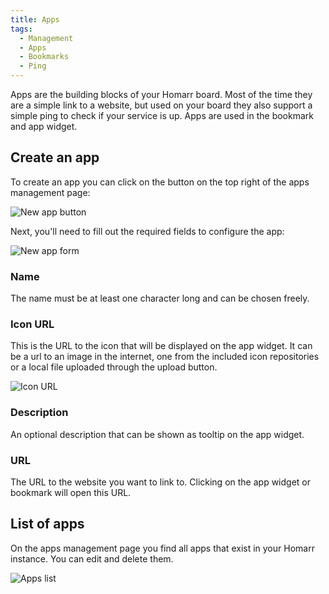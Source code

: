 ```yaml
---
title: Apps
tags:
  - Management
  - Apps
  - Bookmarks
  - Ping
---
```


Apps are the building blocks of your Homarr board. 
Most of the time they are a simple link to a website, but used on your board they also support a simple ping to check if your service is up. 
Apps are used in the bookmark and app widget.

## Create an app

To create an app you can click on the button on the top right of the apps management page:

![New app button](./img/new-app-button.png)

Next, you'll need to fill out the required fields to configure the app:

![New app form](./img/new-app-form.png)

### Name

The name must be at least one character long and can be chosen freely.

### Icon URL

This is the URL to the icon that will be displayed on the app widget. 
It can be a url to an image in the internet, one from the included icon repositories or a local file uploaded through the upload button.

![Icon URL](./img/app-icon-url.png)

### Description

An optional description that can be shown as tooltip on the app widget.

### URL

The URL to the website you want to link to. Clicking on the app widget or bookmark will open this URL.

## List of apps

On the apps management page you find all apps that exist in your Homarr instance. You can edit and delete them.

![Apps list](./img/app-list.png)